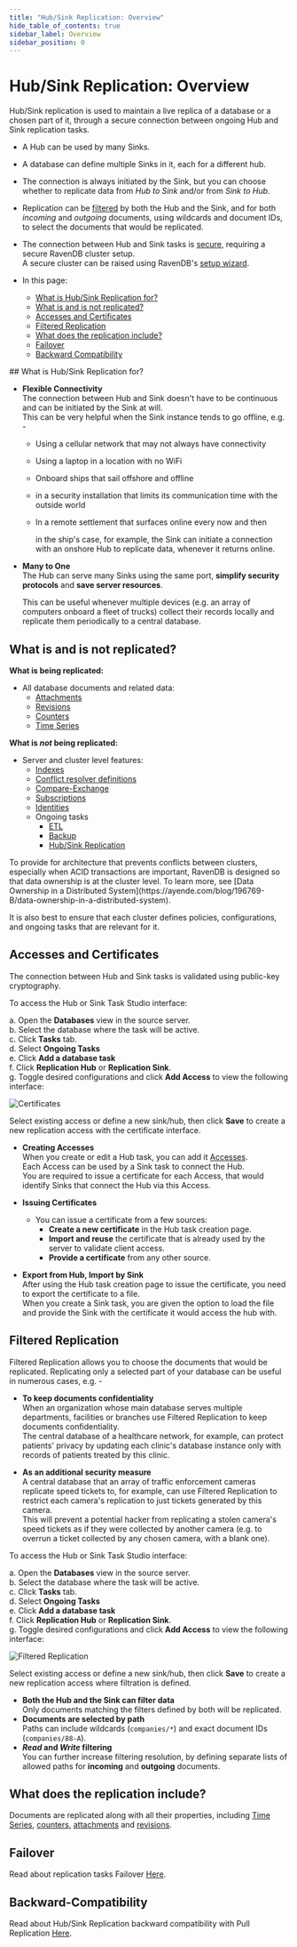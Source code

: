```yaml
---
title: "Hub/Sink Replication: Overview"
hide_table_of_contents: true
sidebar_label: Overview
sidebar_position: 0
---
```



# Hub/Sink Replication: Overview
<Admonition type="note" title="">

Hub/Sink replication is used to maintain a live replica of a database 
or a chosen part of it, through a secure connection between ongoing Hub 
and Sink replication tasks.  

* A Hub can be used by many Sinks.  

* A database can define multiple Sinks in it, each for a different hub.  

* The connection is always initiated by the Sink, but you can choose 
  whether to replicate data from *Hub to Sink* and/or from *Sink to Hub*.  

* Replication can be [filtered](../../../../../studio/database/tasks/ongoing-tasks/hub-sink-replication/overview.mdx#filtered-replication) 
  by both the Hub and the Sink, and for both *incoming* and *outgoing* documents, using wildcards and document IDs, to select the 
  documents that would be replicated.  

* The connection between Hub and Sink tasks is [secure](../../../../../studio/database/tasks/ongoing-tasks/hub-sink-replication/overview.mdx#accesses-and-certificates), 
  requiring a secure RavenDB cluster setup.  
  A secure cluster can be raised using RavenDB's [setup wizard](../../../../../start/installation/setup-wizard.mdx#secure-setup-with-a-let).  

* In this page:
    * [What is Hub/Sink Replication for?](../../../../../studio/database/tasks/ongoing-tasks/hub-sink-replication/overview.mdx#what-is-hub/sink-replication-for?)  
    * [What is and is not replicated?](../../../../../studio/database/tasks/ongoing-tasks/hub-sink-replication/overview.mdx#what-is-and-is-not-replicated?)  
    * [Accesses and Certificates](../../../../../studio/database/tasks/ongoing-tasks/hub-sink-replication/overview.mdx#accesses-and-certificates)  
    * [Filtered Replication](../../../../../studio/database/tasks/ongoing-tasks/hub-sink-replication/overview.mdx#filtered-replication)  
    * [What does the replication include?](../../../../../studio/database/tasks/ongoing-tasks/hub-sink-replication/overview.mdx#what-does-the-replication-include?)  
    * [Failover](../../../../../studio/database/tasks/ongoing-tasks/hub-sink-replication/overview.mdx#failover)  
    * [Backward Compatibility](../../../../../studio/database/tasks/ongoing-tasks/hub-sink-replication/overview.mdx#backward-compatibility)  
</Admonition>
## What is Hub/Sink Replication for?

* **Flexible Connectivity**  
  The connection between Hub and Sink doesn't have to be continuous 
  and can be initiated by the Sink at will.  
  This can be very helpful when the Sink instance tends to go offline, e.g. -  

   * Using a cellular network that may not always have connectivity  
   * Using a laptop in a location with no WiFi
   * Onboard ships that sail offshore and offline  
   * in a security installation that limits its communication time 
     with the outside world  
   * In a remote settlement that surfaces online every now and then  
   
     in the ship's case, for example, the Sink can initiate a connection 
     with an onshore Hub to replicate data, whenever it returns online.  

* **Many to One**  
  The Hub can serve many Sinks using the same port, **simplify 
  security protocols** and **save server resources**.  

    This can be useful whenever multiple devices (e.g. an array of computers 
    onboard a fleet of trucks) collect their records locally and replicate them 
    periodically to a central database.  




## What is and is not replicated?

**What is being replicated:**  

  * All database documents and related data:  
    * [Attachments](../../../../../document-extensions/attachments/what-are-attachments.mdx)  
    * [Revisions](../../../../../document-extensions/revisions/overview.mdx)  
    * [Counters](../../../../../document-extensions/counters/overview.mdx)  
    * [Time Series](../../../../../document-extensions/timeseries/overview.mdx)  

**What is _not_ being replicated:**  

  * Server and cluster level features:  
    * [Indexes](../../../../../indexes/creating-and-deploying.mdx)  
    * [Conflict resolver definitions](../../../../../server/clustering/replication/replication-conflicts.mdx#conflict-resolution-script)  
    * [Compare-Exchange](../../../../../client-api/operations/compare-exchange/overview.mdx)  
    * [Subscriptions](../../../../../client-api/data-subscriptions/what-are-data-subscriptions.mdx)
    * [Identities](../../../../../server/kb/document-identifier-generation.mdx#strategy--3)  
    * Ongoing tasks
      * [ETL](../../../../../server/ongoing-tasks/etl/basics.mdx)
      * [Backup](../../../../../studio/database/tasks/backup-task.mdx)
      * [Hub/Sink Replication](../../../../../studio/database/tasks/ongoing-tasks/hub-sink-replication/overview.mdx)

<Admonition type="note" title="Why are some cluster-level features not replicated?" id="why-are-some-cluster-level-features-not-replicated" href="#why-are-some-cluster-level-features-not-replicated">
To provide for architecture that prevents conflicts between clusters, especially when ACID transactions are important, 
RavenDB is designed so that data ownership is at the cluster level.  
To learn more, see [Data Ownership in a Distributed System](https://ayende.com/blog/196769-B/data-ownership-in-a-distributed-system).

It is also best to ensure that each cluster defines policies, configurations, and ongoing tasks that are relevant for it.  
</Admonition>




## Accesses and Certificates

The connection between Hub and Sink tasks is validated using public-key cryptography.  

To access the Hub or Sink Task Studio interface:  

a. Open the **Databases** view in the source server.  
b. Select the database where the task will be active.  
c. Click **Tasks** tab.  
d. Select **Ongoing Tasks**  
e. Click **Add a database task**  
f. Click **Replication Hub** or **Replication Sink**.  
g. Toggle desired configurations and click **Add Access** to view the following interface:

![Certificates](./assets/certificates-hub-sink-replication.png)

Select existing access or define a new sink/hub, then click **Save** to create a new replication access with the certificate interface.  


* **Creating Accesses**  
  When you create or edit a Hub task, you can add it [Accesses](../../../../../studio/database/tasks/ongoing-tasks/hub-sink-replication/replication-hub-task.mdx#access-configuration).  
  Each Access can be used by a Sink task to connect the Hub.  
  You are required to issue a certificate for each Access, that would 
  identify Sinks that connect the Hub via this Access.  

* **Issuing Certificates**  
  * You can issue a certificate from a few sources:  
     * **Create a new certificate** in the Hub task creation page.  
     * **Import and reuse** the certificate that is already used 
       by the server to validate client access.  
     * **Provide a certificate** from any other source.  
  
* **Export from Hub, Import by Sink**  
  After using the Hub task creation page to issue the certificate, 
  you need to export the certificate to a file.  
  When you create a Sink task, you are given the option to load 
  the file and provide the Sink with the certificate it would access 
  the hub with.  



## Filtered Replication

Filtered Replication allows you to choose the documents that would 
be replicated. Replicating only a selected part of your database 
can be useful in numerous cases, e.g. -  

* **To keep documents confidentiality**  
  When an organization whose main database serves multiple departments, 
  facilities or branches use Filtered Replication to keep documents 
  confidentiality.  
  The central database of a healthcare network, for example, can protect 
  patients' privacy by updating each clinic's database instance only with 
  records of patients treated by this clinic.  

* **As an additional security measure**  
  A central database that an array of traffic enforcement cameras replicate
  speed tickets to, for example, can use Filtered Replication to restrict
  each camera's replication to just tickets generated by this camera.  
  This will prevent a potential hacker from replicating a stolen camera's
  speed tickets as if they were collected by another camera (e.g. to overrun
  a ticket collected by any chosen camera, with a blank one).  

To access the Hub or Sink Task Studio interface:  

a. Open the **Databases** view in the source server.  
b. Select the database where the task will be active.  
c. Click **Tasks** tab.  
d. Select **Ongoing Tasks**  
e. Click **Add a database task**  
f. Click **Replication Hub** or **Replication Sink**.  
g. Toggle desired configurations and click **Add Access** to view the following interface:

![Filtered Replication](./assets/filtering-hub-sink-replication.png)

Select existing access or define a new sink/hub, then click **Save** to create a new replication access where filtration is defined.  


<Admonition type="info" title="">

* **Both the Hub and the Sink can filter data**  
   Only documents matching the filters defined by both will be replicated.  
* **Documents are selected by path**  
  Paths can include wildcards (`companies/*`) and 
  exact document IDs (`companies/88-A`).  
* ***Read* and *Write* filtering**  
  You can further increase filtering resolution, by 
  defining separate lists of allowed paths for **incoming** 
  and **outgoing** documents.  

</Admonition>



## What does the replication include?

Documents are replicated along with all their properties, including 
[Time Series](../../../../../document-extensions/timeseries/overview.mdx), 
[counters](../../../../../document-extensions/counters/overview.mdx), 
[attachments](../../../../../document-extensions/attachments/what-are-attachments.mdx) 
and [revisions](../../../../../document-extensions/revisions/overview.mdx). 



## Failover
Read about replication tasks Failover [Here](../../../../../server/ongoing-tasks/hub-sink-replication.mdx#failover).  


## Backward-Compatibility
Read about Hub/Sink Replication backward compatibility with Pull Replication [Here](../../../../../server/ongoing-tasks/hub-sink-replication.mdx#backward-compatibility).  


